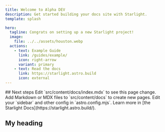 ---
title: Welcome to Alpha DEV
description: Get started building your docs site with Starlight.
template: splash

hero:
  tagline: Congrats on setting up a new Starlight project!
  image:
    file: ../../assets/houston.webp
  actions:
    - text: Example Guide
      link: /guides/example/
      icon: right-arrow
      variant: primary
    - text: Read the docs  
      link: https://starlight.astro.build
      icon: external
---


<StarlightLayout title='Homepage of Docs'>
## Next steps

<CardGrid stagger >
	<Card title="Update content" icon="pencil">
		Edit `src/content/docs/index.mdx` to see this page change.
	</Card>
	<Card title="Add new content" icon="add-document">
		Add Markdown or MDX files to `src/content/docs` to create new pages.
	</Card>
	<Card title="Configure your site" icon="setting">
		Edit your `sidebar` and other config in `astro.config.mjs`.
	</Card>
	<Card title="Read the docs" icon="open-book">
		Learn more in [the Starlight Docs](https://starlight.astro.build/).
	</Card>
</CardGrid>

<h2 id="my-heading">
  <a aria-hidden="true" tabindex="-1" href="#my-heading">
    <span class="icon icon-link"></span>
  </a>
  My heading
</h2>

</StarlightLayout>
